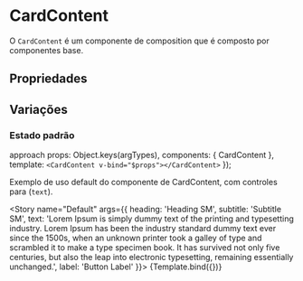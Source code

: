 

<Meta title="CompositionComponents/CardContent" component={CardContent} />

# CardContent
O `CardContent` é um componente de composition que é composto por componentes base.
## Propriedades

<ArgsTable of={CardContent} />

## Variações

### Estado padrão

   approach
     props: Object.keys(argTypes),
    components: { CardContent },
    template: `
      <CardContent v-bind="$props"></CardContent>
      `
    });


Exemplo de uso default do componente de CardContent, com controles para (`text`).

<Story 
  name="Default"
  args={{ 
    heading: 'Heading SM',
    subtitle: 'Subtitle SM',
    text: 'Lorem Ipsum is simply dummy text of the printing and typesetting industry. Lorem Ipsum has been the industry standard dummy text ever since the 1500s, when an unknown printer took a galley of type and scrambled it to make a type specimen book. It has survived not only five centuries, but also the leap into electronic typesetting, remaining essentially unchanged.',
    label: 'Button Label'
  }}>
  {Template.bind({})}
</Story>